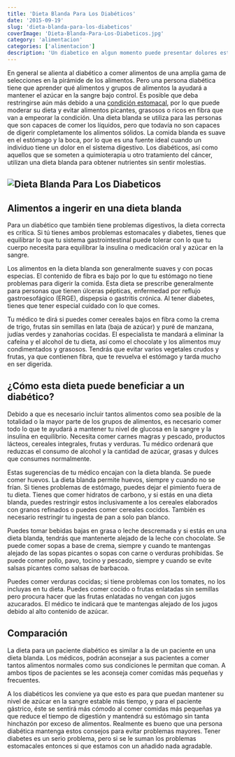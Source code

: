 ```yaml
---
title: 'Dieta Blanda Para Los Diabéticos'
date: '2015-09-19'
slug: 'dieta-blanda-para-los-diabeticos'
coverImage: 'Dieta-Blanda-Para-Los-Diabeticos.jpg'
category: 'alimentacion'
categories: ['alimentacion']
description: 'Un diabetico en algun momento puede presentar dolores estomacales; entonces se hace imprecindible cambiar a una dieta de jugos, licuados y sopas que le permita alimentarse sin tanto sacrificio. Dieta Blanda Para Los Diabeticos'
---
```


En general se alienta al diabético a comer alimentos de una amplia gama de selecciones en la pirámide de los alimentos. Pero una persona diabética tiene que aprender qué alimentos y grupos de alimentos la ayudará a mantener el azúcar en la sangre bajo control. Es posible que deba restringirse aún más debido a una [condición estomacal](/dolor-estomacal-en-losas-diabeticosas/), por lo que puede moderar su dieta y evitar alimentos picantes, grasosos o ricos en fibra que van a empeorar la condición. Una dieta blanda se utiliza para las personas que son capaces de comer los líquidos, pero que todavía no son capaces de digerir completamente los alimentos sólidos. La comida blanda es suave en el estómago y la boca, por lo que es una fuente ideal cuando un individuo tiene un dolor en el sistema digestivo. Los diabéticos, así como aquellos que se someten a quimioterapia u otro tratamiento del cáncer, utilizan una dieta blanda para obtener nutrientes sin sentir molestias.

## ![Dieta Blanda Para Los Diabeticos](images/Dieta-Blanda-Para-Los-Diabeticos-1024x768.jpg)

## Alimentos a ingerir en una dieta blanda

Para un diabético que también tiene problemas digestivos, la dieta correcta es crítica. Si tú tienes ambos problemas estomacales y diabetes, tienes que equilibrar lo que tu sistema gastrointestinal puede tolerar con lo que tu cuerpo necesita para equilibrar la insulina o medicación oral y azúcar en la sangre.

Los alimentos en la dieta blanda son generalmente suaves y con pocas especias. El contenido de fibra es bajo por lo que tu estómago no tiene problemas para digerir la comida. Esta dieta se prescribe generalmente para personas que tienen úlceras pépticas, enfermedad por reflujo gastroesofágico (ERGE), dispepsia o gastritis crónica. Al tener diabetes, tienes que tener especial cuidado con lo que comes.

Tu médico te dirá si puedes comer cereales bajos en fibra como la crema de trigo, frutas sin semillas en lata (baja de azúcar) y puré de manzana, judías verdes y zanahorias cocidas. El especialista te mandará a eliminar la cafeína y el alcohol de tu dieta, así como el chocolate y los alimentos muy condimentados y grasosos. Tendrás que evitar varios vegetales crudos y frutas, ya que contienen fibra, que te revuelva el estómago y tarda mucho en ser digerida.

## ¿Cómo esta dieta puede beneficiar a un diabético?

Debido a que es necesario incluir tantos alimentos como sea posible de la totalidad o la mayor parte de los grupos de alimentos, es necesario comer todo lo que te ayudará a mantener tu nivel de glucosa en la sangre y la insulina en equilibrio. Necesita comer carnes magras y pescado, productos lácteos, cereales integrales, frutas y verduras. Tu médico ordenará que reduzcas el consumo de alcohol y la cantidad de azúcar, grasas y dulces que consumes normalmente.

Estas sugerencias de tu médico encajan con la dieta blanda. Se puede comer huevos. La dieta blanda permite huevos, siempre y cuando no se frían. Si tienes problemas de estómago, puedes dejar el pimiento fuera de tu dieta. Tienes que comer hidratos de carbono, y si estás en una dieta blanda, puedes restringir estos inclusivamente a los cereales elaborados con granos refinados o puedes comer cereales cocidos. También es necesario restringir tu ingesta de pan a solo pan blanco.

Puedes tomar bebidas bajas en grasa o leche descremada y si estás en una dieta blanda, tendrás que mantenerte alejado de la leche con chocolate. Se puede comer sopas a base de crema, siempre y cuando te mantengas alejado de las sopas picantes o sopas con carne o verduras prohibidas. Se puede comer pollo, pavo, tocino y pescado, siempre y cuando se evite salsas picantes como salsas de barbacoa.

Puedes comer verduras cocidas; si tiene problemas con los tomates, no los incluyas en tu dieta. Puedes comer cocido o frutas enlatadas sin semillas pero procura hacer que las frutas enlatadas no vengan con jugos azucarados. El médico te indicará que te mantengas alejado de los jugos debido al alto contenido de azúcar.

## Comparación

La dieta para un paciente diabético es similar a la de un paciente en una dieta blanda. Los médicos, podrán aconsejar a sus pacientes a comer tantos alimentos normales como sus condiciones le permitan que coman. A ambos tipos de pacientes se les aconseja comer comidas más pequeñas y frecuentes.

A los diabéticos les conviene ya que esto es para que puedan mantener su nivel de azúcar en la sangre estable más tiempo, y para el paciente gástrico, éste se sentirá más cómodo al comer comidas más pequeñas ya que reduce el tiempo de digestión y mantendrá su estómago sin tanta hinchazón por exceso de alimentos. Realmente es bueno que una persona diabética mantenga estos consejos para evitar problemas mayores. Tener diabetes es un serio problema, pero si se le suman los problemas estomacales entonces si que estamos con un añadido nada agradable.

